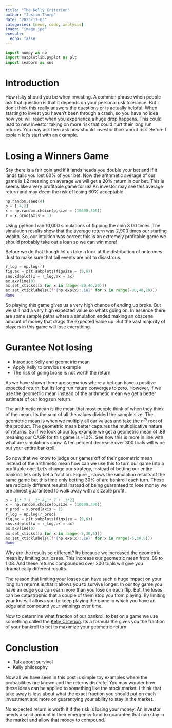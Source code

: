 ```yaml
---
title: "The Kelly Criterion"
author: "Justin Thorp"
date: "2023-11-03"
categories: [news, code, analysis]
image: "image.jpg"
execute: 
  echo: false
---
```


```python
import numpy as np
import matplotlib.pyplot as plt
import seaborn as sns
```

# Introduction

How risky should you be when investing. A common phrase when people ask that question is that it depends on your personal risk tolerance. But I don't think this really answers the questions or is actually helpful. When starting to invest you haven't been through a crash, so you have no idea how you will react when you experience a huge drop happens. This could lead to new investor taking on more risk that could hurt their long run returns. You may ask then ask how should investor think about risk. Before I explain let's start with an example.

# Losing a Winners Game

Say there is a fair coin and if it lands heads you double your bet and if it lands tails you lost 60% of your bet. Now the arithmetic average of our game is 1.2 meaning on average we will get a 20% return in our bet. This is seems like a very profitable game for us! An investor may see this average return and may deem the risk of losing $60\%$ acceptable.

```python
np.random.seed(4)
p = [.4,2]
x = np.random.choice(p,size = (10000,300))
r = x.prod(axis = 1)
```

Using python I ran 10,000 simulations of flipping the coin 3 00 times. The simulation results show that the average return was 2,903 times our starting wealth. So, our intuition was correct this is an extremely profitable game we should probably take out a loan so we can win more!

Before we do that though let us take a look at the distribution of outcomes. Just to make sure that tail events are not to disastrous.

```python
r_log = np.log(r)
fig,ax = plt.subplots(figsize = (9,6))
sns.kdeplot(x = r_log,ax = ax)
ax.axvline(0)
ax.set_xticks([x for x in range(-80,40,20)])
ax.set_xticklabels([f"{np.exp(x):.1e}" for x in range(-80,40,20)])
None
```

So playing this game gives us a very high chance of ending up broke. But we still had a very high expected value so whats going on. In essence there are some sample paths where a simulation ended making an obscene amount of money that drags the expected value up. But the vast majority of players in this game will lose everything.

# Gurantee Not losing

-   Introduce Kelly and geometric mean
-   Apply Kelly to previous example
-   The risk of going broke is not worth the return

As we have shown there are scenarios where a bet can have a positive expected return, but its long run return converges to zero. However, if we use the geometric mean instead of the arithmetic mean we get a better estimate of our long run return.

The arithmetic mean is the mean that most people think of when they think of the mean. Its the sum of all the values divided the sample size. The geometric mean is when we multiply all our values and take the $n^{th}$ root of the product. The geometric mean better captures the multiplicative nature of returns. So if we look at our toy example we get a geometric mean of $.89$ meaning our CAGR for this game is $-10\%$. See how this is more in line with what are simulations show. A ten percent decrease over 300 trials will wipe out your entire bankroll.

So now that we know to judge our games off of their geometric mean instead of the arithmetic mean how can we use this to turn our game into a profitable one. Let's change our strategy, instead of betting our entire bankroll lets only bet a fraction. Figure \_ shows the simulation results of the same game but this time only betting $30\%$ of are bankroll each turn. These are radically different results! Instead of being guaranteed to lose money we are almost guaranteed to walk away with a sizable profit.

```python
p = [1*.7 + .3*.4,1*.7 + .3*2]
x = np.random.choice(p,size = (10000,300))
r_prod = x.prod(axis = 1)
r_log = np.log(r_prod)
fig,ax = plt.subplots(figsize = (9,6))
sns.kdeplot(x = r_log,ax = ax)
ax.axvline(0)
ax.set_xticks([x for x in range(-5,30,5)])
ax.set_xticklabels([f"{np.exp(x):.1e}" for x in range(-5,30,5)])
None
```

Why are the results so different? Its because we increased the geometric mean by limiting our losses. This increase our geometric mean from $.89$ to $1.08$. And these returns compounded over 300 trials will give you dramatically different results.

The reason that limiting your losses can have such a huge impact on your long run returns is that it allows you to survive longer. In our toy game you have an edge you can earn more than you lose on each flip. But, the loses can be catastrophic that a couple of them stop you from playing. By limiting your loses it allows you to keep playing the game in which you have an edge and compound your winnings over time.

Now to determine what fraction of our bankroll to bet on a game we use something called the [Kelly Criterion](https://en.wikipedia.org/wiki/Kelly_criterion). Its a formula the gives you the fraction of your bankroll to bet to maximize your geometric return.

# Conclustion

-   Talk about survival
-   Kelly philosophy

Now all we have seen in this post is simple toy examples where the probabilities are known and the returns discrete. You may wonder how these ideas can be applied to something like the stock market. I think that take away is less about what the exact fraction you should put on each investment and more on guarantying your ability to stay in the market.

No expected return is worth it if the risk is losing your money. An investor needs a solid amount in their emergency fund to guarantee that can stay in the market and allow that money to compound.
